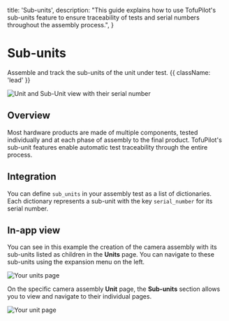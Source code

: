   title: 'Sub-units',
  description:
    "This guide explains how to use TofuPilot's sub-units feature to ensure traceability of tests and serial numbers throughout the assembly process.",
}

# Sub-units

Assemble and track the sub-units of the unit under test. {{ className: 'lead' }}

<Image
  src="/subunits-header.png"
  alt="Unit and Sub-Unit view with their serial number"
/>

## Overview

Most hardware products are made of multiple components, tested individually and at each phase of assembly to the final product. TofuPilot's sub-unit features enable automatic test traceability through the entire process.

## Integration

You can define `sub_units` in your assembly test as a list of dictionaries. Each dictionary represents a sub-unit with the key `serial_number` for its serial number.

<CodeGroup>
  <CodeGithub
    title="OpenHTF"
    branch="julien/pro-1993-update-default-script-examples"
    path="docs_tofupilot/sub-units/openhtf/main.py"
  />

  <CodeGithub
    title="Python"
    branch="julien/pro-1993-update-default-script-examples"
    path="docs_tofupilot/sub-units/client/main.py"
  />
</CodeGroup>

## In-app view

You can see in this example the creation of the camera assembly with its sub-units listed as children in the **Units** page. You can navigate to these sub-units using the expansion menu on the left.

<Image src="/subunits-page-units.png" alt="Your units page" />

On the specific camera assembly **Unit** page, the **Sub-units** section allows you to view and navigate to their individual pages.

<Image src="/subunits-page-unit.png" alt="Your unit page" />
